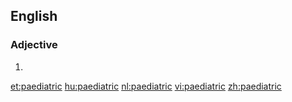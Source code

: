 ==English==

===Adjective===
{{en-adj|-}}

# {{alternative spelling of|pediatric}}

[[et:paediatric]]
[[hu:paediatric]]
[[nl:paediatric]]
[[vi:paediatric]]
[[zh:paediatric]]